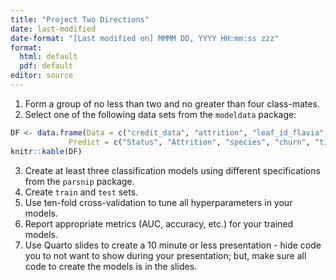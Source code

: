 ```yaml
---
title: "Project Two Directions"
date: last-modified
date-format: "[Last modified on] MMMM DD, YYYY HH:mm:ss zzz"
format: 
  html: default
  pdf: default
editor: source
---
```


1. Form a group of no less than two and no greater than four class-mates.
2. Select one of the following data sets from the `modeldata` package:

```r
DF <- data.frame(Data = c("credit_data", "attrition", "leaf_id_flavia", "mlc_churn", "taxi"),
             Predict = c("Status", "Attrition", "species", "churn", "tip"))
knitr::kable(DF)
```

3. Create at least three classification models using different specifications from the `parsnip` package.
4. Create `train` and `test` sets.
5. Use ten-fold cross-validation to tune all hyperparameters in your models.
6. Report appropriate metrics (AUC, accuracy, etc.) for your trained models.
7. Use Quarto slides to create a 10 minute or less presentation - hide code you to not want to show during your presentation; but, make sure all code to create the models is in the slides.
